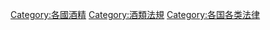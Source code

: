 {{Categories by country|nocat}}

[[Category:各國酒精|Category:各國酒精]]
[[Category:酒類法規|Category:酒類法規]]
[[Category:各国各类法律|Category:各国各类法律]]